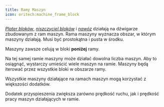 ```yaml
---
title: Ramy Maszyn
icon: oritech:machine_frame_block
---
```

<center>
<ModAsset location="oritech:area/machine_frame" width={512} />
</center>

*[Plater bloków](../interaction/block_placer)*, *[niszczyciel bloków](../interaction/block_destroyer)* i *[nawóz](../interaction/fertilizer)* działają na dźwigarze zbudowanym z ram maszyn. Rama maszyny wyznacza obszar, w którym maszyny działają. Musi być prostokątna i pusta w środku.

Maszyny zawsze celują w bloki **poniżej** ramy.

Na tej samej ramie maszyny może działać dowolna liczba maszyn. Aby to osiągnąć, wystarczy umieścić wiele maszyn na ramie. Maszyny będą iterować przez wszystkie bloki w obszarze ramy.

Wszystkie maszyny działające na ramach maszyn mogą korzystać z większości dodatków.

Dodatek przyspieszenia zwiększa zarówno prędkość ruchu, jak i prędkość pracy maszyn działających w ramie.
